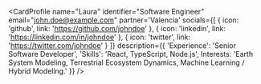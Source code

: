
<CardProfile
    name="Laura"
    identifier="Software Engineer"
    email="john.doe@example.com"
    partner='Valencia'
    socials={[
    {
        icon: 'github',
        link: 'https://github.com/johndoe'
    },
    {
        icon: 'linkedin',
        link: 'https://linkedin.com/in/johndoe'
    },
    {
        icon: 'twitter',
        link: 'https://twitter.com/johndoe'
    }
    ]}
    description={{
    'Experience': 'Senior Software Developer',
    'Skills': 'React, TypeScript, Node.js',
    Interests: 'Earth System Modeling, Terrestrial Ecosystem Dynamics, Machine Learning / Hybrid Modeling.'
    }}
/>